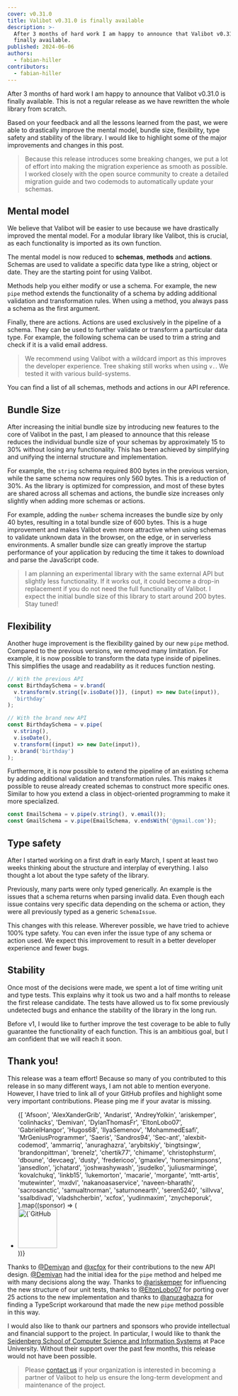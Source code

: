 ```yaml
---
cover: v0.31.0
title: Valibot v0.31.0 is finally available
description: >-
  After 3 months of hard work I am happy to announce that Valibot v0.31.0 is
  finally available.
published: 2024-06-06
authors:
  - fabian-hiller
contributors:
  - fabian-hiller
---
```



After 3 months of hard work I am happy to announce that Valibot v0.31.0 is finally available. This is not a regular release as we have rewritten the whole library from scratch.

Based on your feedback and all the lessons learned from the past, we were able to drastically improve the mental model, bundle size, flexibility, type safety and stability of the library. I would like to highlight some of the major improvements and changes in this post.

> Because this release introduces some breaking changes, we put a lot of effort into making the migration experience as smooth as possible. I worked closely with the open source community to create a detailed <Link href="/guides/migrate-to-v0.31.0/">migration guide</Link> and two codemods to automatically update your schemas.

## Mental model

We believe that Valibot will be easier to use because we have drastically improved the mental model. For a modular library like Valibot, this is crucial, as each functionality is imported as its own function.

The mental model is now reduced to **schemas**, **methods** and **actions**. Schemas are used to validate a specific data type like a string, object or date. They are the starting point for using Valibot.

Methods help you either modify or use a schema. For example, the new <Link href="/api/pipe/">`pipe`</Link> method extends the functionality of a schema by adding additional validation and transformation rules. When using a method, you always pass a schema as the first argument.

Finally, there are actions. Actions are used exclusively in the pipeline of a schema. They can be used to further validate or transform a particular data type. For example, the following schema can be used to trim a string and check if it is a valid email address.

<MentalModelDark
  alt="Code example with a schema, method and actions"
  class="hidden dark:block"
/>
<MentalModelLight
  alt="Code example with a schema, method and actions"
  class="dark:hidden"
/>

> We recommend using Valibot with a wildcard import as this improves the developer experience. Tree shaking still works when using `v.`. We tested it with various build-systems.

You can find a list of all schemas, methods and actions in our <Link href="/api/">API reference</Link>.

## Bundle Size

After increasing the initial bundle size by introducing new features to the core of Valibot in the past, I am pleased to announce that this release reduces the individual bundle size of your schemas by approximately 15 to 30% without losing any functionality. This has been achieved by simplifying and unifying the internal structure and implementation.

For example, the <Link href="/api/string/">`string`</Link> schema required 800 bytes in the previous version, while the same schema now requires only 560 bytes. This is a reduction of 30%. As the library is optimized for compression, and most of these bytes are shared across all schemas and actions, the bundle size increases only slightly when adding more schemas or actions.

<StringSizeDark
  alt="Comparison of string schema bundle size between v0.30.0 and v0.31.0"
  class="hidden dark:block"
/>
<StringSizeLight
  alt="Comparison of string schema bundle size between v0.30.0 and v0.31.0"
  class="dark:hidden"
/>

For example, adding the <Link href="/api/number/">`number`</Link> schema increases the bundle size by only 40 bytes, resulting in a total bundle size of 600 bytes. This is a huge improvement and makes Valibot even more attractive when using schemas to validate unknown data in the browser, on the edge, or in serverless environments. A smaller bundle size can greatly improve the startup performance of your application by reducing the time it takes to download and parse the JavaScript code.

> I am planning an experimental library with the same external API but slightly less functionality. If it works out, it could become a drop-in replacement if you do not need the full functionality of Valibot. I expect the initial bundle size of this library to start around 200 bytes. Stay tuned!

## Flexibility

Another huge improvement is the flexibility gained by our new <Link href="/api/pipe/">`pipe`</Link> method. Compared to the previous versions, we removed many limitation. For example, it is now possible to transform the data type inside of pipelines. This simplifies the usage and readability as it reduces function nesting.

```ts
// With the previous API
const BirthdaySchema = v.brand(
  v.transform(v.string([v.isoDate()]), (input) => new Date(input)),
  'birthday'
);

// With the brand new API
const BirthdaySchema = v.pipe(
  v.string(),
  v.isoDate(),
  v.transform((input) => new Date(input)),
  v.brand('birthday')
);
```

Furthermore, it is now possible to extend the pipeline of an existing schema by adding additional validation and transformation rules. This makes it possible to reuse already created schemas to construct more specific ones. Similar to how you extend a class in object-oriented programming to make it more specialized.

```ts
const EmailSchema = v.pipe(v.string(), v.email());
const GmailSchema = v.pipe(EmailSchema, v.endsWith('@gmail.com'));
```

## Type safety

After I started working on a first draft in early March, I spent at least two weeks thinking about the structure and interplay of everything. I also thought a lot about the type safety of the library.

Previously, many parts were only typed generically. An example is the issues that a schema returns when parsing invalid data. Even though each issue contains very specific data depending on the schema or action, they were all previously typed as a generic `SchemaIssue`.

This changes with this release. Wherever possible, we have tried to achieve 100% type safety. You can even infer the issue type of any schema or action used. We expect this improvement to result in a better developer experience and fewer bugs.

<IssueTypeDark
  alt="Code example showing how the issue type of a schema is automatically inferred"
  class="hidden dark:block"
/>
<IssueTypeLight
  alt="Code example showing how the issue type of a schema is automatically inferred"
  class="dark:hidden"
/>

## Stability

Once most of the decisions were made, we spent a lot of time writing unit and type tests. This explains why it took us two and a half months to release the first release candidate. The tests have allowed us to fix some previously undetected bugs and enhance the stability of the library in the long run.

Before v1, I would like to further improve the test coverage to be able to fully guarantee the functionality of each function. This is an ambitious goal, but I am confident that we will reach it soon.

## Thank you!

This release was a team effort! Because so many of you contributed to this release in so many different ways, I am not able to mention everyone. However, I have tried to link all of your GitHub profiles and highlight some very important contributions. Please ping me if your avatar is missing.

<ul class="!mx-8 !mt-10 flex !list-none flex-wrap gap-2 md:!mt-12 lg:!mx-10 lg:!mt-14 lg:gap-3">
  {[
    'Afsoon',
    'AlexXanderGrib',
    'Andarist',
    'AndreyYolkin',
    'ariskemper',
    'colinhacks',
    'Demivan',
    'DylanThomasFr',
    'EltonLobo07',
    'GabrielHangor',
    'Hugos68',
    'IlyaSemenov',
    'MohammedEsafi',
    'MrGeniusProgrammer',
    'Saeris',
    'Sandros94',
    'Sec-ant',
    'alexbit-codemod',
    'ammarriq',
    'anuraghazra',
    'arybitskiy',
    'bingtsingw',
    'brandonpittman',
    'brenelz',
    'chertik77',
    'chimame',
    'christophsturm',
    'dboune',
    'devcaeg',
    'dusty',
    'fredericoo',
    'gmaxlev',
    'homersimpsons',
    'jansedlon',
    'jchatard',
    'joshwashywash',
    'jsudelko',
    'juliusmarminge',
    'kovalchukq',
    'linkb15',
    'lukemorton',
    'macarie',
    'morgante',
    'mtt-artis',
    'mutewinter',
    'mxdvl',
    'nakanoasaservice',
    'naveen-bharathi',
    'sacrosanctic',
    'samualtnorman',
    'saturnonearth',
    'seren5240',
    'sillvva',
    'ssalbdivad',
    'vladshcherbin',
    'xcfox',
    'yudinmaxim',
    'znycheporuk',
  ].map((sponsor) => (
    <li key={sponsor} class="!m-0 !p-0">
      <a
        href={`https://github.com/${sponsor}`}
        target="_blank"
        rel="noreferrer"
      >
        <img
          width="88"
          height="88"
          loading="lazy"
          src={`https://github.com/${sponsor}.png?size=88`}
          alt={`GitHub profile picture of ${sponsor}`}
          class="w-9 rounded-full md:w-10 lg:w-11"
        />
      </a>
    </li>
  ))}
</ul>

Thanks to <a href="https://github.com/Demivan">@Demivan</a> and <a href="https://github.com/xcfox">@xcfox</a> for their contributions to the new API design. <a href="https://github.com/Demivan">@Demivan</a> had the initial idea for the <Link href="/api/pipe/">`pipe`</Link> method and helped me with many decisions along the way. Thanks to <a href="https://github.com/ariskemper">@ariskemper</a> for influencing the new structure of our unit tests, thanks to <a href="https://github.com/EltonLobo07">@EltonLobo07</a> for porting over 25 actions to the new implementation and thanks to <a href="https://github.com/anuraghazra">@anuraghazra</a> for finding a TypeScript workaround that made the new <Link href="/api/pipe/">`pipe`</Link> method possible in this way.

I would also like to thank our partners and sponsors who provide intellectual and financial support to the project. In particular, I would like to thank the <a href="https://www.pace.edu/seidenberg">Seidenberg School of Computer Science and Information Systems</a> at Pace University. Without their support over the past few months, this release would not have been possible.

> Please <a href="mailto:info@sifa-digital.de">contact us</a> if your organization is interested in becoming a partner of Valibot to help us ensure the long-term development and maintenance of the project.
